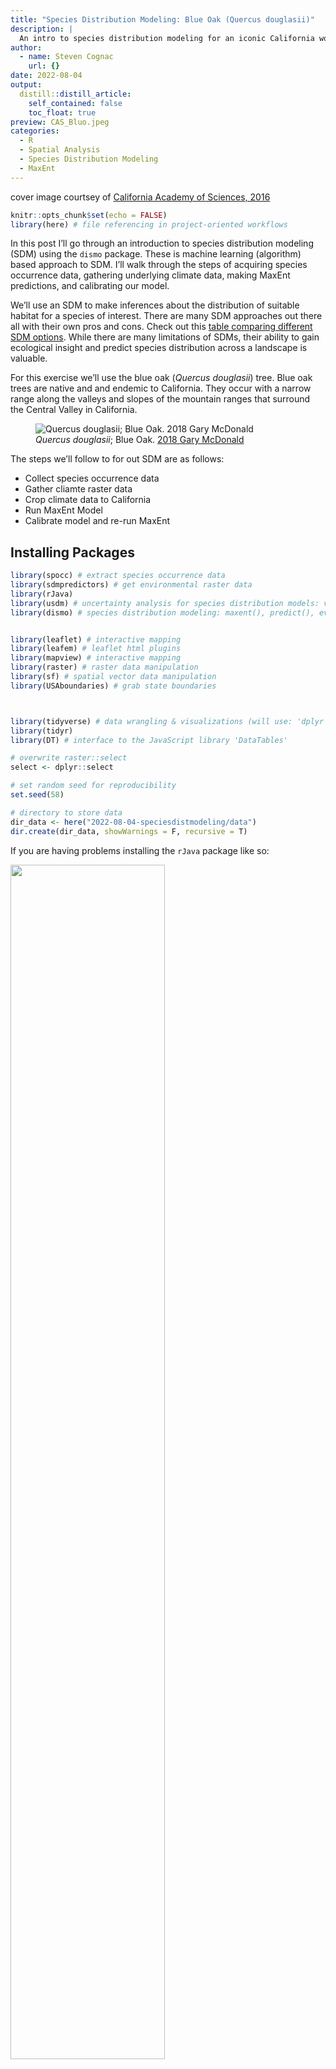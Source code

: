 ```yaml
---
title: "Species Distribution Modeling: Blue Oak (Quercus douglasii)"
description: |
  An intro to species distribution modeling for an iconic California woodland species.
author:
  - name: Steven Cognac
    url: {}
date: 2022-08-04
output:
  distill::distill_article:
    self_contained: false
    toc_float: true
preview: CAS_Bluo.jpeg
categories:
  - R
  - Spatial Analysis
  - Species Distribution Modeling
  - MaxEnt
---
```


cover image courtsey of [California Academy of Sciences, 2016](https://calphotos.berkeley.edu/cgi/img_query?enlarge=6666+6666+0116+0135)

```r
knitr::opts_chunk$set(echo = FALSE)
library(here) # file referencing in project-oriented workflows
```

In this post I'll go through an introduction to species distribution modeling (SDM) using the `dismo` package. These is machine learning (algorithm) based approach to SDM. I'll walk through the steps of acquiring species occurrence data, gathering underlying climate data, making MaxEnt predictions, and calibrating our model.

We'll use an SDM to make inferences about the distribution of suitable habitat for a species of interest. There are many SDM approaches out there all with their own pros and cons. Check out this [table comparing different SDM options](https://www.seascapemodels.org/SDM-fish-course-notes/2021-09-20-SDM-fish-course.html#comparison-of-some-different-sdm-options). While there are many limitations of SDMs, their ability to gain ecological insight and predict species distribution across a landscape is valuable.

For this exercise we'll use the blue oak (*Quercus douglasii*) tree. Blue oak trees are native and and endemic to California. They occur with a narrow range along the valleys and slopes of the mountain ranges that surround the Central Valley in California.

![*Quercus douglasii*; Blue Oak. [2018 Gary McDonald](https://calphotos.berkeley.edu/cgi/img_query?enlarge=0000+0000+1218+0143)](images/blue_oak.jpeg)

The steps we'll follow to for out SDM are as follows:

-   Collect species occurrence data
-   Gather cliamte raster data
-   Crop climate data to California
-   Run MaxEnt Model
-   Calibrate model and re-run MaxEnt

## Installing Packages

```r

library(spocc) # extract species occurrence data
library(sdmpredictors) # get environmental raster data
library(rJava)
library(usdm) # uncertainty analysis for species distribution models: vifcor()
library(dismo) # species distribution modeling: maxent(), predict(), evaluate()


library(leaflet) # interactive mapping
library(leafem) # leaflet html plugins
library(mapview) # interactive mapping
library(raster) # raster data manipulation
library(sf) # spatial vector data manipulation
library(USAboundaries) # grab state boundaries



library(tidyverse) # data wrangling & visualizations (will use: 'dplyr', 'purrr'. 'ggplot2', 'readr')
library(tidyr)
library(DT) # interface to the JavaScript library 'DataTables'

# overwrite raster::select
select <- dplyr::select 

# set random seed for reproducibility
set.seed(58)

# directory to store data
dir_data <- here("2022-08-04-speciesdistmodeling/data")
dir.create(dir_data, showWarnings = F, recursive = T)

```

If you are having problems installing the `rJava` package like so:

![](images/rjava_error.png){width="70%"}

Here are some troubleshooting options for installation on a macOS Monterey with an M1 architecture (ymmv).

-   [Stack overflow](https://stackoverflow.com/questions/67849830/how-to-install-rjava%20-package-in-mac-with-m1-architecture) post. This got me 99% of the way there. I had to uninstall the latest JDK (19) and downgrade to Java 8. I have detailed steps below on this.
-   Check out the [R installation guide for Java Support](https://cran.r-project.org/doc/manuals/r-patched/R-admin.html#Java-support)
-   Helpful background on Java and MacOS Monterey - [Wolf Paulus's blog](https://wolfpaulus.com/installing-java-on-macos/).
-   Here's another helpful run through on [ [Zhiyzuo's blog](https://zhiyzuo.github.io/installation-rJava/).

Here are the steps I took to get `rJava` working:

1.  Uninstall `rJava` with `remove.packages()`.
2.  Download Java 8 (LTS) x86_64-bit JDK for MacOS from [Azul Core Platform](https://www.azul.com/downloads/?version=java-8-lts&os=macos&architecture=x86-64-bit&package=jdk) ![](images/jdk_download.png){width="60%"}.
3.  Run `R CMD javareconf` in the terminal. This reconfigures JAVA_HOME directories.
4.  Re-install `rJava` in Rstudio and voila.

## Exploring Species Data

We'll set up our file structure here.

```r
# raw species data
obs_csv <- here(dir_data, "obs_csv.csv")
obs_geo <- here(dir_data, "obs_geo.geojson")
```

Let's download our species data. We'll limit it to the Global Biodiversity Information Facility (GBIF) data library using the `spocc::occ` function. Other data repositories are available (iNaturalist, eBird, Bison, iDigBio), but a lot of that data eventually ends up in GBIF. We'll filter our results for CA only observations (native range) and remove "PRESERVED_SPECIMEN" which are Herbaria records. in CA To do this we'll We then take the obs_csv dataframe and covert it to a spatial object using our coordinate data.

The function `file.exists()` returns a logical vector. I'll use that notation to avoid re-downloading/re-creating files each time the document is compiled.

```r
redo <- FALSE

# get species occurrence data from GBIF
if(!file.exists(obs_csv) | redo){
  res <- spocc::occ(
  limit = 10000, # default is 500
  query = 'Quercus douglasii', 
  from = 'gbif', has_coords = T)
  
  # extract data frame from result
  oak_df<- res$gbif$data[[1]] 
  
  # create .csv file of raw data
  readr::write_csv(oak_df, obs_csv)
  
  # convert to points of observation from lon/lat columns in data frame
  obs <- oak_df |> 
    sf::st_as_sf(
      coords = c("longitude", "latitude"),
      crs = st_crs(4326)) |> 
    
    # filter for observations only in native range (i.e. California) and not in an herbarium 
    filter(stateProvince == "California",
           basisOfRecord != "PRESERVED_SPECIMEN") |> 
    
    # there are 144 columns and we don't need them all
    select(key, basisOfRecord, occurrenceStatus, kingdom,
           phylum, order, family, species, stateProvince,
           eventDate, references)
  
  # create sf object
  sf::write_sf(obs, obs_geo)
}

# read in geo data
obs <- sf::read_sf(obs_geo)
```

```r
# show points on map
mapview::mapview(obs, map.types = "OpenTopoMap")
```

## Selecting Environmental Data

We'll now get the underlying climate data for our SDM.

```r
dir_env <- here(dir_data, "env")

# set a default data directory
options(sdmpredictors_datadir = dir_env)

# choosing terrestrial
env_datasets <- sdmpredictors::list_datasets(terrestrial = TRUE, marine = FALSE)

# show table of datasets
env_datasets |>  
  select(dataset_code) |> 
  DT::datatable()
```

We'll use the two terrestrial datasets, "WorldClim" and ENVIREM".

```r
# choose datasets for a vector
env_datasets_vec <- c("WorldClim", "ENVIREM")

# get layers
env_layers <- sdmpredictors::list_layers(env_datasets_vec)
DT::datatable(env_layers, options = list(
  pageLength = 5, lengthMenu = c(5, 10, 15, 20)
))
```

There are 86 layers to choose from. Not all of them are needed so let's select a few layers that are most relevant. We'll use:

| Layer Code | name                    | description                               |
|-------------------|:-------------------|---------------------------------|
| WC_alt     | Altitude                | Altitude                                  |
| WC_bio1    | Annual mean temp        | Annual mean temp                          |
| WC_bio2    | Mean diurnal temp range | Mean of the monthly (max temp - min temp) |
| WC_bio6    | Minimum temp            | Minimum temp of the coldest month         |
| WC_bio12   | Annual precipitation    | Annual precipitation                      |
| ER_tri     | Terrain roughness index | Terrain roughness index                   |
| ER_topoWet | Topographic wetness     | SAGA-GIS topographic wetness index        |

```r
# choose layers after some inspection and perhaps consulting literature
env_layers_vec <- c("WC_alt", "WC_bio1", "WC_bio2", "WC_bio6", 
                    "WC_bio12", "ER_tri", "ER_topoWet")

# get layers
env_stack <- load_layers(env_layers_vec)

# interactive plot layers, hiding all but first (select others)
# mapview(env_stack, hide = T) # makes the html too big for Github
plot(env_stack, nc=2)
```

These raster layers are currently global. Let's crop the environmental rasters to a reasonable study area. There are two good options to clip our rasters:

1.  create a convex hull around our species observations using the `sf` package (`sf::st_convex_hull(st_union())`)
2.  use the boundary of California. We'll use this second option grabbing boundaries from the `USAboundaries` package

```r
# two spatial files we'll generate
ca_geo  <- here(dir_data, "ca_geo.geojson")
env_stack_grd <- here(dir_data, "env_stack.grd")

if (!file.exists(ca_geo) | redo){
  # make convex hull around points of observation
  ca_border <- USAboundaries::us_states(states = "California", resolution = "high")
  
  # save obs hull
  write_sf(ca_border, ca_geo)
}
ca_geo <- read_sf(ca_geo)

# show points on map
mapview(
  list(obs, ca_geo), map.types = "OpenTopoMap")

```

Now let's clip our environmental layers to this bounding box.

```r

if (!file.exists(env_stack_grd) | redo){
  ca_geo_sp <- sf::as_Spatial(ca_geo)
  env_stack <- raster::mask(env_stack, ca_geo_sp) |> 
    raster::crop(extent(ca_geo_sp))
  writeRaster(env_stack, env_stack_grd, overwrite=T)  
}
env_stack <- stack(env_stack_grd)

# show map
# mapview(obs) +
#   mapview(env_stack, hide = T) # makes html too big for Github

plot(env_stack, nc=2)
```

## Extract Raster values from Observations

```r
pts_geo     <- here(dir_data, "pts.geojson")
pts_env_csv <- here(dir_data, "pts_env.csv")

if(!file.exists(pts_env_csv) | redo){
  # create simple dataframe
  pts <- rbind(
    obs |> 
      mutate(present = 1) |> 
      select(present, key)) |> 
    mutate(ID = 1:n()) |> 
      relocate(ID)
  write_sf(pts, pts_geo, delete_dsn=T)
  
  # extract raster values for points
  pts_env <- raster::extract(env_stack, as_Spatial(pts), df=TRUE) |>
    tibble() |> 
    # join present and geometry columns to raster value results for points
    left_join(
      pts |> 
        select(ID, present),
      by = "ID")  |>  
    relocate(present, .after = ID) |> 
    # extract lon, lat as single columns
    mutate(
      #present = factor(present),
      lon = st_coordinates(geometry)[,1],
      lat = st_coordinates(geometry)[,2]) |> 
    select(-geometry)
  write_csv(pts_env, pts_env_csv)
  
}
pts_env <- read_csv(pts_env_csv)

pts_env |> 
  DT::datatable()
```

This table above is the \*\*data\* that feeds into our SDM (y \~ X), where: *y* is the present column with values of 1 (present) and *X* is all other columns: WC_alt, WC_bio1, WC_bio2, WC_bio6, WC_bio12, ER_tri, ER_topoWet, lon, lat

## MaxEnt (Maximum Entropy) Model

Maxent is probably the most commonly used species distribution model ([Elith 2011](https://onlinelibrary.wiley.com/doi/10.1111/j.1472-4642.2010.00725.x)) since it performs well with few input data points, only requires presence points (and samples background for comparison) and is easy to use with a Java graphical user interface (GUI).

MaxEnt requires presence-only observation points.

```r
mdl_maxent_rds <- here(dir_data, "mdl_maxent.rds")

# show version of maxent
if (!interactive())
  maxent()

# get presence-only observation points (maxent extracts raster values for you)
obs_sp <- read_sf(obs_geo) |>  
  sf::as_Spatial() # maxent prefers sp::SpatialPoints over newer sf::sf class

# fit a maximum entropy model
if (!file.exists(mdl_maxent_rds)){
  mdl <- maxent(env_stack, obs_sp)
  readr::write_rds(mdl, mdl_maxent_rds)
}
mdl <- read_rds(mdl_maxent_rds)

# plot variable contributions per predictor
plot(mdl)
```

In our *Variable Contribution* plot we are checking out the percentage our environmental predictors contribute in our model. We see here that the top three predictors *WC_bio12, WC_bio6, and WC_bio1* contribute approximately 90%.

## Response Curves

Response curves show how each environmental variable affects the MaxEnt prediction and how that prediction changes as each variable is varied. The default in the `dismo::response` package is vary one variable while setting all other environmental variables to their mean. In other words, the curves show the marginal effect of changing exactly one variable.

```r
# plot response curves
dismo::response(mdl)
```

Let's make raw predictions of for species location

## Generate Raw Predictions

```r
# predict
y_predict <- predict(env_stack, mdl) #, ext=ext, progress='')

plot(y_predict, main='Maxent, raw prediction')
data(wrld_simpl, package="maptools")
plot(wrld_simpl, add=TRUE, border='dark grey')
```

## Model Calibration

While these raw results are a good start, it's important to calibrate your model. It is critical to check for multicollinearity between independent variables in your model. When you have multiple independent variables (in our case, our *X* values) that have high intercorrelation, this can lead to skewed or misleading results. This essentially widens your confidence intervals to produce less reliable results.

We first use a *pairs* plot to identify pairwise correlations between variables to identify pairs or groups of variables that are highly correlated. You can see below we have some strongly correlated variables. For our model, we'll set our pairwise correlation threshold at 0.7.

```r
# show pairs plot before multicollinearity reduction
raster::pairs(env_stack)
```

We can detect multicollinearity (strong correlation between two or more independent variables) with a Variance Inflaction Factor (VIF) with the `usdm::vif()` function. A value with a VIF greater than 10 indicates that our model has a collinearity problem. We can reduce

```r
# calculate VIF per predictor
vif(env_stack) |> 
  DT::datatable()
```

We see that *WC_alt, WC_bio1, and WC_bio6* all have VIF greater than 10. Let's remove those from our raster stack.

```r
# stepwise reduce predictors, based on a max correlation of 0.7 (max 1)
v <- vifcor(env_stack, th=0.7) 
v

# reduce enviromental raster stack by 
env_stack_v <- usdm::exclude(env_stack, v)

# show pairs plot after multicollinearity reduction with vifcor()
pairs(env_stack_v)
```

Let's re-compute our

```r
mdl_maxv_rds  <- here(dir_data, "mdl_maxent_vif.rds")

# fit a maximum entropy model
if (!file.exists(mdl_maxv_rds)){
  mdl_maxv <- maxent(env_stack_v, obs_sp)
  readr::write_rds(mdl_maxv, mdl_maxv_rds)
}
mdl_maxv <- read_rds(mdl_maxv_rds)

# plot variable contributions per predictor
plot(mdl_maxv)
```

```r
# predict
y_maxv <- predict(env_stack, mdl_maxv) #, ext=ext, progress='')

plot(y_maxv, main='Maxent, final prediction')
data(wrld_simpl, package="maptools")
plot(wrld_simpl, add=TRUE, border='dark grey')
```

```r

pal <- colorNumeric(
  palette = c('#313695','#4575b4','#74add1','#abd9e9','#e0f3f8','#fee090','#fdae61','#f46d43','#d73027','#a50026'),
  values(y_maxv),
  domain = c(0, 1), 
  na.color = "transparent"
)

 # obs_pal <- colorNumeric(palette = "green",
 #                        domain = pts$present)

map <- leaflet() |> 
  addTiles() |> 
  addProviderTiles("Esri.WorldImagery") |> 
  
  # add MaxEnt predictions
  addRasterImage(x = y_maxv, 
                 project = TRUE, 
                 layerId = "MaxEnt", 
                 colors = pal,
                 opacity = 0.5) |> 
  
  # add species observations
  addCircleMarkers(data = obs, radius = 1, fill = TRUE, color = "green") |> 
  addPolylines(data = ca_geo) |> 

  addLegend(pal = pal, values = values(y_maxv), title = "MaxEnt Predictions") |>
  # addLegend(pal = obs_pal, values = values(pts), title = "Blue Oak Observations") |> 
  
  # add measure
  addMeasure() |> 
  addHomeButton(extent(obs), "observations")



map


```

```r
mapview(obs, map.types = "OpenTopoMap", alpha = 0.1) +
  mapview(y_maxv, col.regons = pal(100))
```
